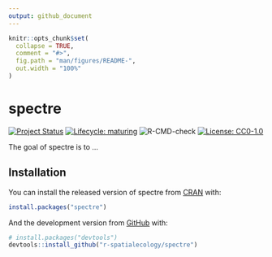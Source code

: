 ```yaml
---
output: github_document
---
```


<!-- README.md is generated from README.Rmd. Please edit that file -->

```r
knitr::opts_chunk$set(
  collapse = TRUE,
  comment = "#>",
  fig.path = "man/figures/README-",
  out.width = "100%"
)
```

# spectre

<!-- badges: start -->

[![Project Status](https://www.repostatus.org/badges/latest/active.svg)](https://www.repostatus.org/#active)
[![Lifecycle: maturing](https://img.shields.io/badge/lifecycle-maturing-blue.svg)](https://www.tidyverse.org/lifecycle/#maturing)
![R-CMD-check](https://github.com/r-spatialecology/spectre/workflows/R-CMD-check/badge.svg)
[![License: CC0-1.0](https://img.shields.io/badge/License-CC0%201.0-lightgrey.svg)](http://creativecommons.org/publicdomain/zero/1.0/)

<!-- badges: end -->

The goal of spectre is to ...

## Installation

You can install the released version of spectre from [CRAN](https://CRAN.R-project.org) with:

``` r
install.packages("spectre")
```

And the development version from [GitHub](https://github.com/) with:

``` r
# install.packages("devtools")
devtools::install_github("r-spatialecology/spectre")
```

